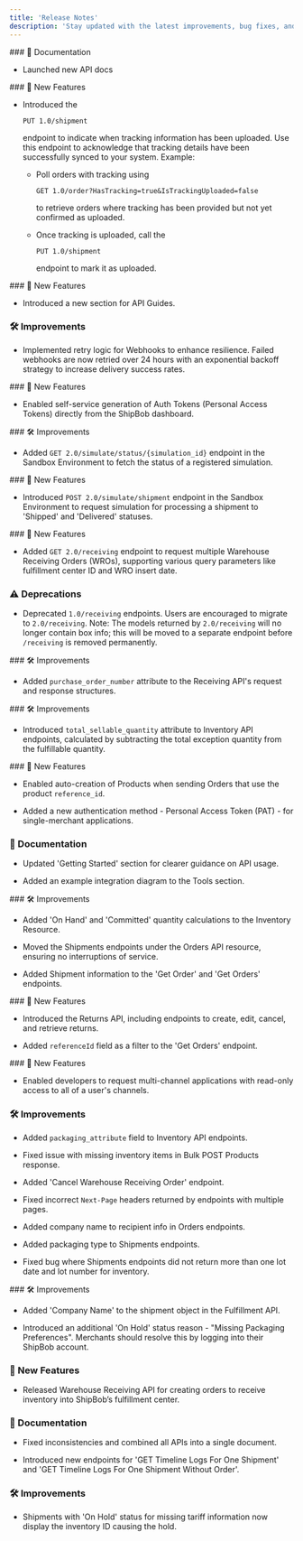 ```yaml
---
title: 'Release Notes'
description: 'Stay updated with the latest improvements, bug fixes, and new features.'
---
```


<Update label="February 2025">
  ### 📘 Documentation

  * Launched new API docs
</Update>

<Update label="December 2024">
  ### 🚀 New Features

  * Introduced the

    `PUT 1.0/shipment`

    endpoint to indicate when tracking information has been uploaded. Use this endpoint to acknowledge that tracking details have been successfully synced to your system. Example:

    * Poll orders with tracking using

      `GET 1.0/order?HasTracking=true&IsTrackingUploaded=false`

      to retrieve orders where tracking has been provided but not yet confirmed as uploaded.

    * Once tracking is uploaded, call the

      `PUT 1.0/shipment`

      endpoint to mark it as uploaded.
</Update>

<Update label="March 2024">
  ### 🚀 New Features

  * Introduced a new section for API Guides.

  ### 🛠 Improvements

  * Implemented retry logic for Webhooks to enhance resilience. Failed webhooks are now retried over 24 hours with an exponential backoff strategy to increase delivery success rates.
</Update>

<Update label="February 2023">
  ### 🚀 New Features

  * Enabled self-service generation of Auth Tokens (Personal Access Tokens) directly from the ShipBob dashboard.
</Update>

<Update label="November 2022">
  ### 🛠 Improvements

  * Added `GET 2.0/simulate/status/{simulation_id}` endpoint in the Sandbox Environment to fetch the status of a registered simulation.
</Update>

<Update label="October 2022">
  ### 🚀 New Features

  * Introduced `POST 2.0/simulate/shipment` endpoint in the Sandbox Environment to request simulation for processing a shipment to 'Shipped' and 'Delivered' statuses.
</Update>

<Update label="August 2022">
  ### 🚀 New Features

  * Added `GET 2.0/receiving` endpoint to request multiple Warehouse Receiving Orders (WROs), supporting various query parameters like fulfillment center ID and WRO insert date.

  ### ⚠️ Deprecations

  * Deprecated `1.0/receiving` endpoints. Users are encouraged to migrate to `2.0/receiving`. Note: The models returned by `2.0/receiving` will no longer contain box info; this will be moved to a separate endpoint before `/receiving` is removed permanently.
</Update>

<Update label="April 2022">
  ### 🛠 Improvements

  * Added `purchase_order_number` attribute to the Receiving API's request and response structures.
</Update>

<Update label="May 2021">
  ### 🛠 Improvements

  * Introduced `total_sellable_quantity` attribute to Inventory API endpoints, calculated by subtracting the total exception quantity from the fulfillable quantity.
</Update>

<Update label="March 2020">
  ### 🚀 New Features

  * Enabled auto-creation of Products when sending Orders that use the product `reference_id`.

  * Added a new authentication method - Personal Access Token (PAT) - for single-merchant applications.

  ### 📘 Documentation

  * Updated 'Getting Started' section for clearer guidance on API usage.

  * Added an example integration diagram to the Tools section.
</Update>

<Update label="February 2020">
  ### 🛠 Improvements

  * Added 'On Hand' and 'Committed' quantity calculations to the Inventory Resource.

  * Moved the Shipments endpoints under the Orders API resource, ensuring no interruptions of service.

  * Added Shipment information to the 'Get Order' and 'Get Orders' endpoints.
</Update>

<Update label="January 2020">
  ### 🚀 New Features

  * Introduced the Returns API, including endpoints to create, edit, cancel, and retrieve returns.

  * Added `referenceId` field as a filter to the 'Get Orders' endpoint.
</Update>

<Update label="December 2019">
  ### 🚀 New Features

  * Enabled developers to request multi-channel applications with read-only access to all of a user's channels.

  ### 🛠 Improvements

  * Added `packaging_attribute` field to Inventory API endpoints.

  * Fixed issue with missing inventory items in Bulk POST Products response.

  * Added 'Cancel Warehouse Receiving Order' endpoint.

  * Fixed incorrect `Next-Page` headers returned by endpoints with multiple pages.

  * Added company name to recipient info in Orders endpoints.

  * Added packaging type to Shipments endpoints.

  * Fixed bug where Shipments endpoints did not return more than one lot date and lot number for inventory.
</Update>

<Update label="November 2019">
  ### 🛠 Improvements

  * Added 'Company Name' to the shipment object in the Fulfillment API.

  * Introduced an additional 'On Hold' status reason - "Missing Packaging Preferences". Merchants should resolve this by logging into their ShipBob account.

  ### 🚀 New Features

  * Released Warehouse Receiving API for creating orders to receive inventory into ShipBob’s fulfillment center.

  ### 📘 Documentation

  * Fixed inconsistencies and combined all APIs into a single document.

  * Introduced new endpoints for 'GET Timeline Logs For One Shipment' and 'GET Timeline Logs For One Shipment Without Order'.

  ### 🛠 Improvements

  * Shipments with 'On Hold' status for missing tariff information now display the inventory ID causing the hold.
</Update>